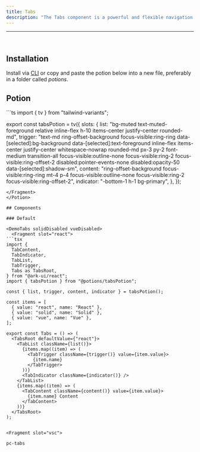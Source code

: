 ```yaml
---
title: Tabs
description: "The Tabs component is a powerful and flexible navigation tool for your applications. It offers various interaction modes, accessibility features, and the ability to display different contents based on the selected tab."
---
```

---


<div class="p-4 w-full flex justify-center items-center bg-surface-2 rounded-md">
    <div className="not-prose flex items-center w-full justify-center">
   <Tabs client:load />
    </div>
</div>

<br />

## Installation

Install via <a href="/docs/getting-started/cli">CLI</a> or copy and paste the potion below into a new file, preferably in a folder called *potions*.

## Potion 

<Potion>
<Fragment slot="contentSlot">
```ts
import { tv } from "tailwind-variants";

export const tabsPotion = tv({
  slots: {
    list: "bg-muted text-muted-foreground relative inline-flex h-10 items-center justify-center rounded-md",
    trigger:
      "text-md ring-offset-background focus-visible:ring-ring data-[selected]:bg-background data-[selected]:text-foreground inline-flex items-center justify-center whitespace-nowrap rounded-md px-3 py-2 font-medium transition-all focus-visible:outline-none focus-visible:ring-2 focus-visible:ring-offset-2 disabled:pointer-events-none disabled:opacity-50 data-[selected]:shadow-sm",
    content:
      "ring-offset-background focus-visible:ring-ring mt-4 p-4 focus-visible:outline-none focus-visible:ring-2 focus-visible:ring-offset-2",
    indicator: "-bottom-1 h-1 bg-primary",
  },
});

```
</Fragment>
</Potion>

## Components 

### Default

<DemoTabs solidDisabled vueDisabled>
  <Fragment slot="react">
```tsx
import {
  TabContent,
  TabIndicator,
  TabList,
  TabTrigger,
  Tabs as TabsRoot,
} from "@ark-ui/react";
import { tabsPotion } from "@potions/tabsPotion";

const { list, trigger, content, indicator } = tabsPotion();

const items = [
  { value: "react", name: "React" },
  { value: "solid", name: "Solid" },
  { value: "vue", name: "Vue" },
];

export const Tabs = () => (
  <TabsRoot defaultValue={"react"}>
    <TabList className={list()}>
      {items.map((item) => (
        <TabTrigger className={trigger()} value={item.value}>
          {item.name}
        </TabTrigger>
      ))}
      <TabIndicator className={indicator()} />
    </TabList>
    {items.map((item) => (
      <TabContent className={content()} value={item.value}>
        {item.name} Content
      </TabContent>
    ))}
  </TabsRoot>
);


```
  </Fragment>

    <Fragment slot="vsc">
```bash
pc-tabs
```
  </Fragment>
</DemoTabs>

